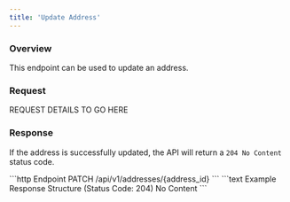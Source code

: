 ```yaml
---
title: 'Update Address'
---
```


### Overview

This endpoint can be used to update an address.

### Request

REQUEST DETAILS TO GO HERE

### Response

If the address is successfully updated, the API will return a `204 No Content` status code.

<RequestExample>
    ```http Endpoint
    PATCH /api/v1/addresses/{address_id}
    ```
</RequestExample>

<ResponseExample>
    ```text Example Response Structure (Status Code: 204)
    No Content
    ```
</ResponseExample>